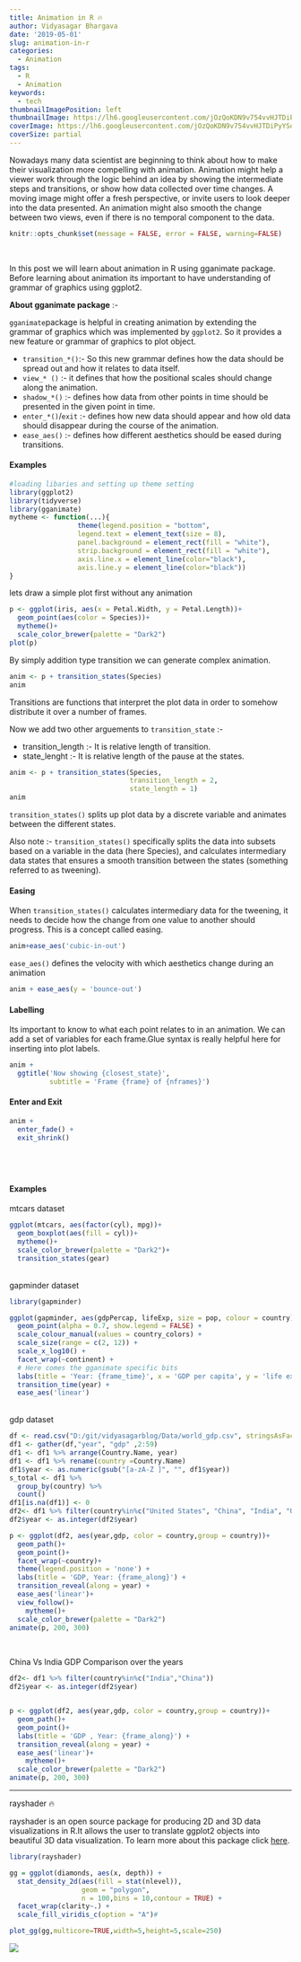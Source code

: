 ```yaml
---
title: Animation in R 🔥
author: Vidyasagar Bhargava
date: '2019-05-01'
slug: animation-in-r
categories:
  - Animation
tags:
  - R
  - Animation
keywords:
  - tech
thumbnailImagePosition: left
thumbnailImage: https://lh6.googleusercontent.com/jOzQoKDN9v754vvHJTDiPyYSo8k73_w0XqtAzurTXXO0W9AEEs45r_N5z5o=w2400
coverImage: https://lh6.googleusercontent.com/jOzQoKDN9v754vvHJTDiPyYSo8k73_w0XqtAzurTXXO0W9AEEs45r_N5z5o=w2400
coverSize: partial
---
```


Nowadays many data scientist are beginning to think about how to make their visualization more compelling with animation. Animation might help a viewer work through the logic behind an
idea by showing the intermediate steps and transitions, or show how data collected over time changes. A moving image might offer a fresh perspective, or invite users to look deeper into the data presented. An animation might also smooth the change between two views, even if there is no temporal component to the data.    



```r
knitr::opts_chunk$set(message = FALSE, error = FALSE, warning=FALSE)
```


<br> 

In this post we will learn about animation in R using gganimate package. Before learning about animation its important to have understanding of grammar of graphics using ggplot2.  


**About gganimate package** :-  


```gganimate ```package is helpful in creating animation by extending the grammar of graphics which was implemented by ```ggplot2```. So it provides a new feature or grammar of graphics to plot object.

-  ```transition_*() ```:-  So this new grammar defines how the data should be spread out and how it relates to data itself.   
-  ```view_* ()```  :- it defines that how the positional scales should change along the animation.   
-  ```shadow_*()``` :- defines how data from other points in time should be presented in the given point in time.  
-  ```enter_*()```/```exit``` :- defines how new data should appear and how old data should disappear during the course of the animation.  
-  ```ease_aes()``` :- defines how different aesthetics should be eased during transitions.  


#### Examples  


```r
#loading libaries and setting up theme setting 
library(ggplot2)
library(tidyverse)
library(gganimate)
mytheme <- function(...){
                 theme(legend.position = "bottom", 
                 legend.text = element_text(size = 8),
                 panel.background = element_rect(fill = "white"),
                 strip.background = element_rect(fill = "white"),
                 axis.line.x = element_line(color="black"),
                 axis.line.y = element_line(color="black"))
}
```





lets draw a simple plot first without any animation  

```r
p <- ggplot(iris, aes(x = Petal.Width, y = Petal.Length))+
  geom_point(aes(color = Species))+
  mytheme()+
  scale_color_brewer(palette = "Dark2")
plot(p)
```


By simply addition type transition we can generate complex animation.  


```r
anim <- p + transition_states(Species)
anim
```


Transitions are functions that interpret the plot data in order to somehow distribute it over a number of frames.  


Now we add two other arguements to ```transition_state``` :-

- transition_length :- It is relative length of transition.  
- state_lenght  :- It is relative length of the pause at the states.    


```r
anim <- p + transition_states(Species, 
                              transition_length = 2,
                              state_length = 1)
anim
```


```transition_states()``` splits up plot data by a discrete variable and animates between the different states.  

Also note :- ```transition_states()``` specifically splits the data into subsets based on a variable in the data (here Species), and calculates intermediary data states that ensures a smooth transition between the states (something referred to as tweening).  


#### Easing

When ```transition_states()``` calculates intermediary data for the tweening, it needs to decide how the change from one value to another should progress. This is a concept called easing.   


```r
anim+ease_aes('cubic-in-out')
```


```ease_aes()``` defines the velocity with which aesthetics change during an animation 

```r
anim + ease_aes(y = 'bounce-out')
```




#### Labelling  

Its important to know to what each point relates to in an animation. We can add a set of variables for each
frame.Glue syntax is really helpful here for inserting into plot labels.  

```r
anim + 
  ggtitle('Now showing {closest_state}',
          subtitle = 'Frame {frame} of {nframes}')
```


#### Enter and Exit  

```r
anim + 
  enter_fade() + 
  exit_shrink()
```

<br>
-------------------------------------------------------------------------------------------------


#### Examples   


mtcars dataset  

```r
ggplot(mtcars, aes(factor(cyl), mpg))+
  geom_boxplot(aes(fill = cyl))+
  mytheme()+
  scale_color_brewer(palette = "Dark2")+
  transition_states(gear)
```

<br>
gapminder dataset   
```r
library(gapminder)

ggplot(gapminder, aes(gdpPercap, lifeExp, size = pop, colour = country)) +
  geom_point(alpha = 0.7, show.legend = FALSE) +
  scale_colour_manual(values = country_colors) +
  scale_size(range = c(2, 12)) +
  scale_x_log10() +
  facet_wrap(~continent) +
  # Here comes the gganimate specific bits
  labs(title = 'Year: {frame_time}', x = 'GDP per capita', y = 'life expectancy') +
  transition_time(year) +
  ease_aes('linear')
```

<br>
gdp dataset  

```r
df <- read.csv("D:/git/vidyasagarblog/Data/world_gdp.csv", stringsAsFactors = FALSE)
df1 <- gather(df,"year", "gdp" ,2:59)
df1 <- df1 %>% arrange(Country.Name, year)
df1 <- df1 %>% rename(country =Country.Name)
df1$year <- as.numeric(gsub("[a-zA-Z ]", "", df1$year))
s_total <- df1 %>%
  group_by(country) %>% 
  count()
df1[is.na(df1)] <- 0
df2<- df1 %>% filter(country%in%c("United States", "China", "India", "United Kingdom","Japan", "France" ,"Germany"))
df2$year <- as.integer(df2$year)
```


```r
p <- ggplot(df2, aes(year,gdp, color = country,group = country))+
  geom_path()+
  geom_point()+
  facet_wrap(~country)+
  theme(legend.position = 'none') +
  labs(title = 'GDP, Year: {frame_along}') +
  transition_reveal(along = year) +
  ease_aes('linear')+
  view_follow()+
    mytheme()+
  scale_color_brewer(palette = "Dark2")
animate(p, 200, 300)

```

<br>


China Vs India GDP Comparison over the years    

```r

df2<- df1 %>% filter(country%in%c("India","China"))
df2$year <- as.integer(df2$year)


p <- ggplot(df2, aes(year,gdp, color = country,group = country))+
  geom_path()+
  geom_point()+
  labs(title = 'GDP , Year: {frame_along}') +
  transition_reveal(along = year) +
  ease_aes('linear')+
    mytheme()+
  scale_color_brewer(palette = "Dark2")
animate(p, 200, 300)


```

-------------------------------------------------------------------------------------

rayshader 🔥

rayshader is an open source package for producing 2D and 3D data visualizations in R.It allows the user to translate  ggplot2 objects into beautiful 3D data visualization.  To learn more about this package click [here](https://www.rayshader.com/).  


```r
library(rayshader)

gg = ggplot(diamonds, aes(x, depth)) +
  stat_density_2d(aes(fill = stat(nlevel)), 
                  geom = "polygon",
                  n = 100,bins = 10,contour = TRUE) +
  facet_wrap(clarity~.) +
  scale_fill_viridis_c(option = "A")#

plot_gg(gg,multicore=TRUE,width=5,height=5,scale=250)
```


![](https://lh6.googleusercontent.com/jOzQoKDN9v754vvHJTDiPyYSo8k73_w0XqtAzurTXXO0W9AEEs45r_N5z5o=w2400)




